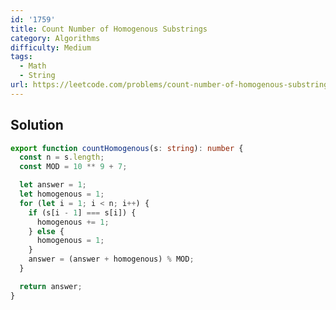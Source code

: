 ```yaml
---
id: '1759'
title: Count Number of Homogenous Substrings
category: Algorithms
difficulty: Medium
tags:
  - Math
  - String
url: https://leetcode.com/problems/count-number-of-homogenous-substrings
---
```


## Solution

```typescript filename="solution.ts" copy
export function countHomogenous(s: string): number {
  const n = s.length;
  const MOD = 10 ** 9 + 7;

  let answer = 1;
  let homogenous = 1;
  for (let i = 1; i < n; i++) {
    if (s[i - 1] === s[i]) {
      homogenous += 1;
    } else {
      homogenous = 1;
    }
    answer = (answer + homogenous) % MOD;
  }

  return answer;
}
```
